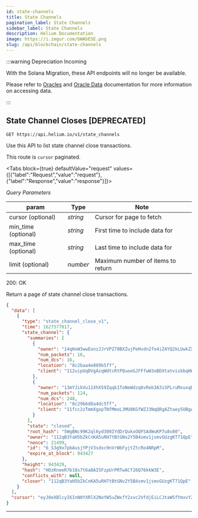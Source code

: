 ```yaml
---
id: state-channels
title: State Channels
pagination_label: State Channels
sidebar_label: State Channels
description: Helium Documentation
image: https://i.imgur.com/bWAbESE.png
slug: /api/blockchain/state-channels
---
```



:::warning Depreciation Incoming

With the Solana Migration, these API endpoints will no longer be available.

Please refer to [Oracles](/oracles) and [Oracle Data](/oracles/oracle-data) documentation for more
information on accessing data.

:::

## State Channel Closes [DEPRECATED]

```
GET https://api.helium.io/v1/state_channels
```

Use this API to list state channel close transactions.

This route is `cursor` paginated.

<Tabs
  block={true}
  defaultValue="request"
  values={[{"label":"Request","value":"request"},{"label":"Response","value":"response"}]}>
<TabItem value="request">

_Query Parameters_

| param               | Type     | Note                              |
| ------------------- | -------- | --------------------------------- |
| cursor (optional)   | _string_ | Cursor for page to fetch          |
| min_time (optional) | _string_ | First time to include data for    |
| max_time (optional) | _string_ | Last time to include data for     |
| limit (optional)    | _number_ | Maximum number of items to return |

</TabItem>
<TabItem value="response">

200: OK

Return a page of state channel close transactions.

```json
{
  "data": [
    {
      "type": "state_channel_close_v1",
      "time": 1627577017,
      "state_channel": {
        "summaries": [
          {
            "owner": "14qHxW3wwEonzJJrVPZ78BXZujPeHvdn2fo4iZ4YQ2kLUwkZXtm",
            "num_packets": 16,
            "num_dcs": 16,
            "location": "8c2baa4e889b5ff",
            "client": "112uipUqDVgAzqWdtcRtPQuoeGJFFfwW3oBDXtatvisbbqHWk3RW"
          },
          {
            "owner": "13mYJikVu11XhX59Zqqk1ToNeWdzq6vReb3A3iSPLruMxuxqRAc",
            "num_packets": 124,
            "num_dcs": 248,
            "location": "8c29b6d8a4dc5ff",
            "client": "11fcc2zTmmXgopTNfMmoL3MU8KGfWZJ3NqQRgAZtaey5UBgAk7D"
          }
        ],
        "state": "closed",
        "root_hash": "5WgBNc99K2ql6yd300IYdDrQukxOQFSAdWuKP7u8v80",
        "owner": "112qB3YaH5bZkCnKA5uRH7tBtGNv2Y5B4smv1jsmvGUzgKT71QpE",
        "nonce": 21499,
        "id": "6_S3g9x7pbAusjYPjV3sdxc9nVrWbFyjtZtcRo4NRpM",
        "expire_at_block": 943427
      },
      "height": 943429,
      "hash": "HOzKneeR7b18s7t6a8AISFzpUrPRTwACf26Q76kkW3E",
      "conflicts_with": null,
      "closer": "112qB3YaH5bZkCnKA5uRH7tBtGNv2Y5B4smv1jsmvGUzgKT71QpE"
    }
  ],
  "cursor": "eyJ0eXBlcyI6InN0YXRlX2NoYW5uZWxfY2xvc2VfdjEiLCJtaW5fYmxvY2siOjEsImJsb2NrIjo5NDM0MDAsImFuY2hvcl9ibG9jayI6OTQzNDAwfQ"
}
```

</TabItem>
</Tabs>

---
